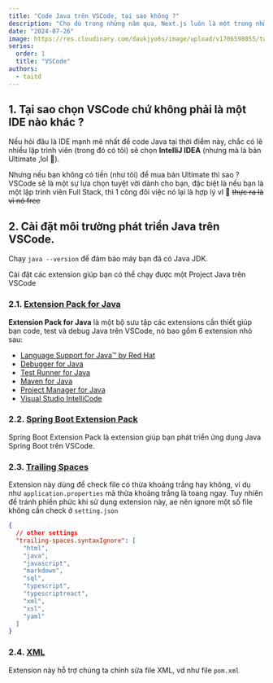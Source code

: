 ```yaml
---
title: "Code Java trên VSCode, tại sao không ?"
description: "Cho dù trong những năm qua, Next.js luôn là một trong những framework Javascript phổ biến nhất, nhưng framework nào thì cũng có những vấn đề của nó, Nextjs cũng vậy, trong bài viết này mình sẽ đưa ra quan điểm cá nhân về những thứ mình chưa thích ở Nextjs."
date: "2024-07-26"
image: https://res.cloudinary.com/daukjyo6s/image/upload/v1706598055/twitter-card_sznp94.png
series:
  order: 1
  title: "VSCode"
authors:
  - taitd
---
```


## 1. Tại sao chọn VSCode chứ không phải là một IDE nào khác ?
Nếu hỏi đâu là IDE mạnh mẽ nhất để code Java tại thời điểm này, chắc có lẽ nhiều lập trình viên (trong đó có tôi) sẽ chọn **IntelliJ IDEA** (nhưng mà là bản Ultimate ,lol 🤣). 

Nhưng nếu bạn không có tiền (như tôi) để mua bản Ultimate thì sao ? VSCode sẽ là một sự lựa chọn tuyệt vời dành cho bạn, đặc biệt là nếu bạn là một lập trình viên Full Stack, thì 1 công đôi việc nó lại là hợp lý vl 🐧 ~~thực ra là vì nó free~~

## 2. Cài đặt môi trường phát triển Java trên VSCode.

Chạy `java --version` để đảm bảo máy bạn đã có Java JDK.

Cài đặt các extension giúp bạn có thể chạy được một Project Java trên VSCode

### 2.1. [Extension Pack for Java](https://marketplace.visualstudio.com/items?itemName=vscjava.vscode-java-pack)

**Extension Pack for Java** là một bộ sưu tập các extensions cần thiết giúp bạn code, test và debug Java trên VSCode, nó bao gồm 6 extension nhỏ sau:
- [Language Support for Java™ by Red Hat](https://marketplace.visualstudio.com/items?itemName=redhat.java)
- [Debugger for Java](https://marketplace.visualstudio.com/items?itemName=vscjava.vscode-java-debug)
- [Test Runner for Java](https://marketplace.visualstudio.com/items?itemName=vscjava.vscode-java-test)
- [Maven for Java](https://marketplace.visualstudio.com/items?itemName=vscjava.vscode-maven)
- [Project Manager for Java](https://marketplace.visualstudio.com/items?itemName=vscjava.vscode-java-dependency)
- [Visual Studio IntelliCode](https://marketplace.visualstudio.com/items?itemName=VisualStudioExptTeam.vscodeintellicode)


### 2.2. [Spring Boot Extension Pack](https://marketplace.visualstudio.com/items?itemName=vmware.vscode-boot-dev-pack)
Spring Boot Extension Pack là extension giúp bạn phát triển ứng dụng Java Spring Boot trên VSCode.

### 2.3. [Trailing Spaces](https://marketplace.visualstudio.com/items?itemName=shardulm94.trailing-spaces)
Extension này dùng để check file có thừa khoảng trắng hay không, ví dụ như `application.properties` mà thừa khoảng trắng là toang ngay. Tuy nhiên để tránh phiền phức khi sử dụng extension này, ae nên ignore một số file không cần check ở `setting.json`

```json title="settings.json"
{
  // other settings
  "trailing-spaces.syntaxIgnore": [
    "html",
    "java",
    "javascript",
    "markdown",
    "sql",
    "typescript",
    "typescriptreact",
    "xml",
    "xsl",
    "yaml"
  ]
}
```


### 2.4. [XML](https://marketplace.visualstudio.com/items?itemName=redhat.vscode-xml)
Extension này hỗ trợ chúng ta chỉnh sửa file XML, vd như file `pom.xml`